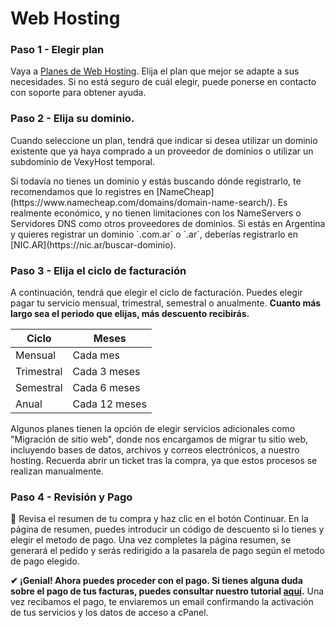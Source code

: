 # Web Hosting


<Steps>

### Paso 1 - Elegir plan
Vaya a [Planes de Web Hosting](https://vexyhost.com/web-hosting/). Elija el plan que mejor se adapte a sus necesidades. Si no está seguro de cuál elegir, puede ponerse en contacto con soporte para obtener ayuda.

### Paso 2 - Elija su dominio.
Cuando seleccione un plan, tendrá que indicar si desea utilizar un dominio existente que ya haya comprado a un proveedor de dominios o utilizar un subdominio de VexyHost temporal.

<Callout type="info">
    Si todavía no tienes un dominio y estás buscando dónde registrarlo, te recomendamos que lo registres en [NameCheap](https://www.namecheap.com/domains/domain-name-search/). Es realmente económico, y no tienen limitaciones con los NameServers o Servidores DNS como otros proveedores de dominios. Si estás en Argentina y quieres registrar un dominio `.com.ar` o `.ar`, deberías registrarlo en [NIC.AR](https://nic.ar/buscar-dominio).
</Callout>

### Paso 3 - Elija el ciclo de facturación
A continuación, tendrá que elegir el ciclo de facturación. Puedes elegir pagar tu servicio mensual, trimestral, semestral o anualmente. **Cuanto más largo sea el periodo que elijas, más descuento recibirás.**

| Ciclo | Meses |
| ------ | ------ |
| Mensual | Cada mes |
| Trimestral | Cada 3 meses |
| Semestral | Cada 6 meses |
| Anual | Cada 12 meses |

<Callout type="info">
Algunos planes tienen la opción de elegir servicios adicionales como "Migración de sitio web", donde nos encargamos de migrar tu sitio web, incluyendo bases de datos, archivos y correos electrónicos, a nuestro hosting. Recuerda abrir un ticket tras la compra, ya que estos procesos se realizan manualmente.
</Callout> 

### Paso 4 - Revisión y Pago
👀 Revisa el resumen de tu compra y haz clic en el botón Continuar. En la página de resumen, puedes introducir un código de descuento si lo tienes y elegir el metodo de pago. Una vez completes la página resumen, se generará el pedido y serás redirigido a la pasarela de pago según el metodo de pago elegido.

</Steps>

**✔ ¡Genial! Ahora puedes proceder con el pago. Si tienes alguna duda sobre el pago de tus facturas, puedes consultar nuestro tutorial [aquí](/payments-country).** Una vez recibamos el pago, te enviaremos un email confirmando la activación de tus servicios y los datos de acceso a cPanel.
